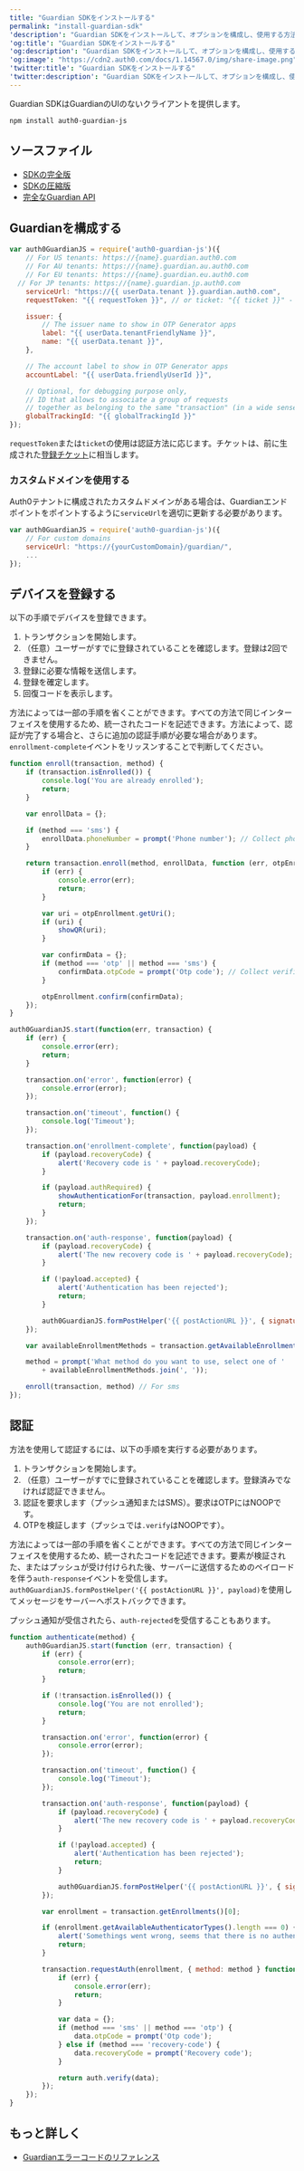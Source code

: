 ---
title: "Guardian SDKをインストールする"
permalink: "install-guardian-sdk"
'description': "Guardian SDKをインストールして、オプションを構成し、使用する方法について説明します。"
'og:title': "Guardian SDKをインストールする"
'og:description': "Guardian SDKをインストールして、オプションを構成し、使用する方法について説明します。"
'og:image': "https://cdn2.auth0.com/docs/1.14567.0/img/share-image.png"
'twitter:title': "Guardian SDKをインストールする"
'twitter:description': "Guardian SDKをインストールして、オプションを構成し、使用する方法について説明します。"
---

Guardian SDKはGuardianのUIのないクライアントを提供します。

`npm install auth0-guardian-js`

## ソースファイル

* [SDKの完全版](https://cdn.auth0.com/js/guardian-js/1.3/guardian-js.js)
* [SDKの圧縮版](https://cdn.auth0.com/js/guardian-js/1.3/guardian-js.min.js)
* [完全なGuardian API](https://github.com/auth0/auth0-guardian.js#full-api)

## Guardianを構成する

```javascript lines
var auth0GuardianJS = require('auth0-guardian-js')({
	// For US tenants: https://{name}.guardian.auth0.com
 	// For AU tenants: https://{name}.guardian.au.auth0.com
 	// For EU tenants: https://{name}.guardian.eu.auth0.com
  // For JP tenants: https://{name}.guardian.jp.auth0.com
	serviceUrl: "https://{{ userData.tenant }}.guardian.auth0.com",
	requestToken: "{{ requestToken }}", // or ticket: "{{ ticket }}" - see below

	issuer: {
		// The issuer name to show in OTP Generator apps
		label: "{{ userData.tenantFriendlyName }}",
		name: "{{ userData.tenant }}",
	},

	// The account label to show in OTP Generator apps
	accountLabel: "{{ userData.friendlyUserId }}",

	// Optional, for debugging purpose only,
	// ID that allows to associate a group of requests
	// together as belonging to the same "transaction" (in a wide sense)
	globalTrackingId: "{{ globalTrackingId }}"
});
```

`requestToken`または`ticket`の使用は認証方法に応じます。チケットは、前に生成された[登録チケット](/ja-jp/secure/multi-factor-authentication/multi-factor-authentication-developer-resources/create-custom-enrollment-tickets)に相当します。

### カスタムドメインを使用する

Auth0テナントに構成されたカスタムドメインがある場合は、Guardianエンドポイントをポイントするように`serviceUrl`を適切に更新する必要があります。

```javascript lines
var auth0GuardianJS = require('auth0-guardian-js')({
    // For custom domains
    serviceUrl: "https://{yourCustomDomain}/guardian/",
    ...
});
```

## デバイスを登録する

以下の手順でデバイスを登録できます。

1. トランザクションを開始します。
2. （任意）ユーザーがすでに登録されていることを確認します。登録は2回できません。
3. 登録に必要な情報を送信します。
4. 登録を確定します。
5. 回復コードを表示します。

方法によっては一部の手順を省くことができます。すべての方法で同じインターフェイスを使用するため、統一されたコードを記述できます。方法によって、認証が完了する場合と、さらに追加の認証手順が必要な場合があります。`enrollment-complete`イベントをリッスンすることで判断してください。

```javascript lines
function enroll(transaction, method) {
	if (transaction.isEnrolled()) {
		console.log('You are already enrolled');
		return;
	}

	var enrollData = {};

	if (method === 'sms') {
		enrollData.phoneNumber = prompt('Phone number'); // Collect phone number
	}

	return transaction.enroll(method, enrollData, function (err, otpEnrollment) {
		if (err) {
			console.error(err);
			return;
		}

		var uri = otpEnrollment.getUri();
		if (uri) {
			showQR(uri);
		}

		var confirmData = {};
		if (method === 'otp' || method === 'sms') {
			confirmData.otpCode = prompt('Otp code'); // Collect verification otp
		}

		otpEnrollment.confirm(confirmData);
	});
}

auth0GuardianJS.start(function(err, transaction) {
	if (err) {
		console.error(err);
		return;
	}

	transaction.on('error', function(error) {
		console.error(error);
	});

	transaction.on('timeout', function() {
		console.log('Timeout');
	});

	transaction.on('enrollment-complete', function(payload) {
		if (payload.recoveryCode) {
			alert('Recovery code is ' + payload.recoveryCode);
		}

		if (payload.authRequired) {
			showAuthenticationFor(transaction, payload.enrollment);
			return;
		}
	});

	transaction.on('auth-response', function(payload) {
		if (payload.recoveryCode) {
			alert('The new recovery code is ' + payload.recoveryCode);
		}

		if (!payload.accepted) {
			alert('Authentication has been rejected');
			return;
		}

		auth0GuardianJS.formPostHelper('{{ postActionURL }}', { signature: payload.signature });
	});

	var availableEnrollmentMethods = transaction.getAvailableEnrollmentMethods();

	method = prompt('What method do you want to use, select one of '
		+ availableEnrollmentMethods.join(', '));

	enroll(transaction, method) // For sms
});
```

## 認証

方法を使用して認証するには、以下の手順を実行する必要があります。

1. トランザクションを開始します。
2. （任意）ユーザーがすでに登録されていることを確認します。登録済みでなければ認証できません。
3. 認証を要求します（プッシュ通知またはSMS）。要求はOTPにはNOOPです。
4. OTPを検証します（プッシュでは`.verify`はNOOPです）。

方法によっては一部の手順を省くことができます。すべての方法で同じインターフェイスを使用するため、統一されたコードを記述できます。要素が検証された、またはプッシュが受け付けられた後、サーバーに送信するためのペイロードを伴う`auth-response`イベントを受信します。`auth0GuardianJS.formPostHelper('{{ postActionURL }}', payload)`を使用してメッセージをサーバーへポストバックできます。

プッシュ通知が受信されたら、`auth-rejected`を受信することもあります。

```javascript lines
function authenticate(method) {
	auth0GuardianJS.start(function (err, transaction) {
		if (err) {
			console.error(err);
			return;
		}

		if (!transaction.isEnrolled()) {
			console.log('You are not enrolled');
			return;
		}

		transaction.on('error', function(error) {
			console.error(error);
		});

		transaction.on('timeout', function() {
			console.log('Timeout');
		});

		transaction.on('auth-response', function(payload) {
			if (payload.recoveryCode) {
				alert('The new recovery code is ' + payload.recoveryCode);
			}

			if (!payload.accepted) {
				alert('Authentication has been rejected');
				return;
			}

			auth0GuardianJS.formPostHelper('{{ postActionURL }}', { signature: payload.signature });
		});

		var enrollment = transaction.getEnrollments()[0];

		if (enrollment.getAvailableAuthenticatorTypes().length === 0) {
			alert('Somethings went wrong, seems that there is no authenticators');
			return;
		}

		transaction.requestAuth(enrollment, { method: method } function(err, auth) {
			if (err) {
				console.error(err);
				return;
			}

			var data = {};
			if (method === 'sms' || method === 'otp') {
				data.otpCode = prompt('Otp code');
			} else if (method === 'recovery-code') {
				data.recoveryCode = prompt('Recovery code');
			}

			return auth.verify(data);
		});
	});
}
```

## もっと詳しく

* [Guardianエラーコードのリファレンス](/ja-jp/secure/multi-factor-authentication/multi-factor-authentication-developer-resources/guardian-error-code-reference)